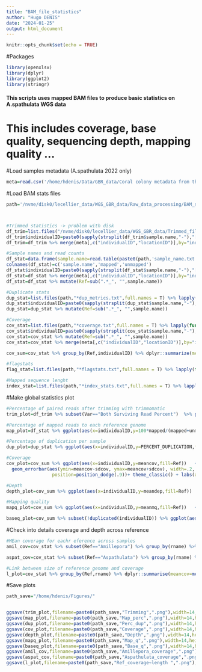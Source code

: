 ```yaml
---
title: "BAM_file_statistics"
author: "Hugo DENIS"
date: "2024-01-25"
output: html_document
---
```


```r
knitr::opts_chunk$set(echo = TRUE)
```

#Packages
```r
library(openxlsx)
library(dplyr)
library(ggplot2)
library(stringr)
```

#### This scripts uses mapped BAM files to produce basic statistics on A.spathulata WGS data ####   
# This includes coverage, base quality, sequencing depth, mapping quality ...

#Load samples metadata (A.spathulata 2022 only)
```r
meta=read.csv('/home/hdenis/Data/GBR_data/Coral colony metadata from the ECT1_RRAP_Aspathulata_2022.csv')
```

#Load BAM stats files  
```r
path='/nvme/disk0/lecellier_data/WGS_GBR_data/Raw_data_processing/BAM_statistics/'



#Trimmed statistics -> problem with disk 
df_trim=list.files("/nvme/disk0/lecellier_data/WGS_GBR_data/Trimmed_files/","*sum.txt",full.names = T) %>% lapply(function(x)read.table(x,sep=":",col.names=c("Var","Value")) %>% mutate(sample.name=sub("_sum.*", "",basename(x)))) %>% bind_rows %>% mutate(Value=as.numeric(str_remove(str_replace(Value,",",".")," ")))
df_trim$individualID=paste0(sapply(strsplit(df_trim$sample.name,"-"),"[[",4),"_",sub("_.*", "",sub(".*-","",df_trim$sample.name)))
df_trim=df_trim %>% merge(meta[,c("individualID","locationID")],by="individualID")

#Sample names and read counts
df_stat=data.frame(sample.name=read.table(paste0(path,'sample_name.txt'))[1],mapped=read.table(paste0(path,'allCounts.txt'))[1],unmapped=read.table(paste0(path,'unmappedCounts.txt'))[1])
colnames(df_stat)=c('sample.name','mapped','unmapped')
df_stat$individualID=paste0(sapply(strsplit(df_stat$sample.name,"-"),"[[",4),"_",sub("_.*", "",sub(".*-","",df_stat$sample.name)))
df_stat=df_stat %>% merge(meta[,c("individualID","locationID")],by="individualID",all.x=T)
df_stat=df_stat %>% mutate(Ref=sub(".*_", "",sample.name))

#Duplicate stats
dup_stat=list.files(path,"*dup_metrics.txt",full.names = T) %>% lapply(function(x)read.table(x,skip=6,nrows=1,header=T) %>% mutate(sample.name=sub("_marked.*", "",basename(x)))) %>% bind_rows
dup_stat$individualID=paste0(sapply(strsplit(dup_stat$sample.name,"-"),"[[",4),"_",sub("_.*", "",sub(".*-","",dup_stat$sample.name)))
dup_stat=dup_stat %>% mutate(Ref=sub(".*_", "",sample.name))

#Coverage 
cov_stat=list.files(path,"*coverage.txt",full.names = T) %>% lapply(function(x)read.table(x,header=T,comment.char="",col.names=c('rname',"startpos","endpos","numreads","covbases","coverage","meandepth","meanbaseq","meanmapq")) %>% mutate(sample.name=sub("-coverage.*", "",basename(x)))) %>% bind_rows
cov_stat$individualID=paste0(sapply(strsplit(cov_stat$sample.name,"-"),"[[",4),"_",sub("_.*", "",sub(".*-","",cov_stat$sample.name)))
cov_stat=cov_stat %>% mutate(Ref=sub(".*_", "",sample.name))
cov_stat=cov_stat %>% merge(meta[,c("individualID","locationID")],by="individualID",all.x=T)

cov_sum=cov_stat %>% group_by(Ref,individualID) %>% dplyr::summarize(meancov=mean(coverage),sdcov=sd(coverage),meandep=mean(meandepth),sddep=sd(meandepth),meanbq=mean(meanbaseq),sdbq=sd(meanbaseq),meanmq=mean(meanmapq),sdmq=sd(meanmapq))

#flagstats
flag_stat=list.files(path,"*flagstats.txt",full.names = T) %>% lapply(function(x)read.table(x,header=F,sep="\t",col.names=c('value',NA,'metric'))[,c(1,3)]  %>% mutate(sample.name=sub("-flag.*", "",basename(x)))) %>% bind_rows

#Mapped sequence lenght  
index_stat=list.files(path,"*index_stats.txt",full.names = T) %>% lapply(function(x)read.table(x,col.names=c('Ref_name','Seq_length','Mapped_segment','Unmapped_segment')) %>% mutate(sample.name=sub("-index.*", "",basename(x)))) %>% bind_rows
```

#Make global statistics plot 
```r
#Percentage of paired reads after trimming with trimmomatic
trim_plot=df_trim %>% subset(Var=="Both Surviving Read Percent")  %>% ggplot(aes(x=individualID,y=100-Value,fill=locationID)) + geom_col(colour='black',position='dodge2') + theme_classic() + labs(x='Sample',y='% Paired reads dropped after trimming') + theme(axis.text.x = element_text(angle=45,vjust = 1, hjust = 1))

#Percentage of mapped reads to each reference genome 
map_plot=df_stat %>% ggplot(aes(x=individualID,y=100*mapped/(mapped+unmapped),fill=Ref)) + geom_col(colour='black',position='dodge2') + theme_classic() + labs(x='Sample',y='% Mapped reads',fill='Ref genome') + theme(axis.text.x = element_text(angle=45,vjust = 1, hjust = 1)) + coord_cartesian(ylim=c(85,100))

#Percentage of duplication per sample 
dup_plot=dup_stat %>% ggplot(aes(x=individualID,y=PERCENT_DUPLICATION,fill=Ref)) + geom_col(colour='black',position='dodge2') + theme_classic() + labs(x='Sample',y='% Duplicated reads',fill='Ref genome') + theme(axis.text.x = element_text(angle=45,vjust = 1, hjust = 1))

#Coverage
cov_plot=cov_sum %>% ggplot(aes(x=individualID,y=meancov,fill=Ref))   + geom_col(colour='black',position='dodge2') +
  geom_errorbar(aes(ymin=meancov-sdcov, ymax=meancov+sdcov), width=.2,
                 position=position_dodge(.9))+ theme_classic() + labs(x='Sample',y='% Coverage all reference ',fill='Ref genome') + theme(axis.text.x = element_text(angle=45,vjust = 1, hjust = 1))

#Depth
depth_plot=cov_sum %>% ggplot(aes(x=individualID,y=meandep,fill=Ref))   + geom_col(colour='black',position='dodge2')+ theme_classic() + labs(x='Sample',y='Average depth across refernce chr/contigs',fill='Ref genome') + theme(axis.text.x = element_text(angle=45,vjust = 1, hjust = 1))

#Mapping quality
mapq_plot=cov_sum %>% ggplot(aes(x=individualID,y=meanmq,fill=Ref))   + geom_col(colour='black',position='dodge2')+ theme_classic() + labs(x='Sample',y='Mapping quality ',fill='Ref genome') + theme(axis.text.x = element_text(angle=45,vjust = 1, hjust = 1))

baseq_plot=cov_sum %>% subset(!duplicated(individualID)) %>% ggplot(aes(x=meanbq))   + geom_histogram(colour='black',binwidth = 0.2,fill="white")+ theme_classic() + labs(x='Base quality',y=' N samples') + theme(axis.text.x = element_text(angle=45,vjust = 1, hjust = 1)) + xlim(10,40)

```

#Check into details coverage and depth across reference 
```r
#MEan coverage for eachr eference across samples 
amil_cov=cov_stat %>% subset(Ref=="Amillepora") %>% group_by(rname) %>% dplyr::summarise(meancov=mean(coverage)) %>% mutate(Ref_type=if_else(str_detect(rname,"CM"),"Chromosome","Contig")) %>% ggplot(aes(x=rname,y=meancov,fill=Ref_type,colour=Ref_type))   + geom_col()+ theme_classic() + labs(x='Reference contig / chr',y='Mean coverage across samples',fill="Reference type") + theme(axis.text.x = element_blank(),axis.ticks.x = element_blank()) + guides(color=FALSE)

aspat_cov=cov_stat %>% subset(Ref=="Aspathulata") %>% group_by(rname) %>% dplyr::summarise(meancov=mean(coverage)) %>% mutate(Ref_type=if_else(str_detect(rname,"CM"),"Chromosome","Contig")) %>% ggplot(aes(x=rname,y=meancov,fill=Ref_type,colour=Ref_type))   + geom_col()+ theme_classic() + labs(x='Reference contig / chr',y='Mean coverage across samples',fill="Reference type") + theme(axis.text.x = element_blank(),axis.ticks.x = element_blank()) + guides(color=FALSE)

#Link between size of reference genome and coverage
l_plot=cov_stat %>% group_by(Ref,rname) %>% dplyr::summarise(meancov=mean(coverage)) %>% merge(index_stat %>% distinct(Ref_name,.keep_all = T),by.x="rname",by.y="Ref_name") %>% ggplot(aes(x=Seq_length,y=meancov,color=Ref))   + geom_point(size=2)+ theme_classic() + labs(x='log10(Reference length)',y='Mean coverage across samples',color="Reference") + scale_x_continuous(trans='log10')

```


#Save plots 
```r
path_save="/home/hdenis/Figures/"


ggsave(trim_plot,filename=paste0(path_save,"Trimming",".png"),width=14,height=10,dpi=320)
ggsave(map_plot,filename=paste0(path_save,"Map_perc",".png"),width=14,height=10,dpi=320)
ggsave(dup_plot,filename=paste0(path_save,"Perc_dup",".png"),width=14,height=10,dpi=320)
ggsave(cov_plot,filename=paste0(path_save,"Coverage",".png"),width=14,height=10,dpi=320)
ggsave(depth_plot,filename=paste0(path_save,"Depth",".png"),width=14,height=10,dpi=320)
ggsave(mapq_plot,filename=paste0(path_save,"Map_q",".png"),width=14,height=10,dpi=320)
ggsave(baseq_plot,filename=paste0(path_save,"Base_q",".png"),width=14,height=10,dpi=320)
ggsave(amil_cov,filename=paste0(path_save,"Amillepora_coverage",".png"),width=14,height=10,dpi=320)
ggsave(aspat_cov,filename=paste0(path_save,"Aspathulata_coverage",".png"),width=14,height=10,dpi=320)
ggsave(l_plot,filename=paste0(path_save,"Ref_coverage~length ",".png"),width=14,height=10,dpi=320)
```

